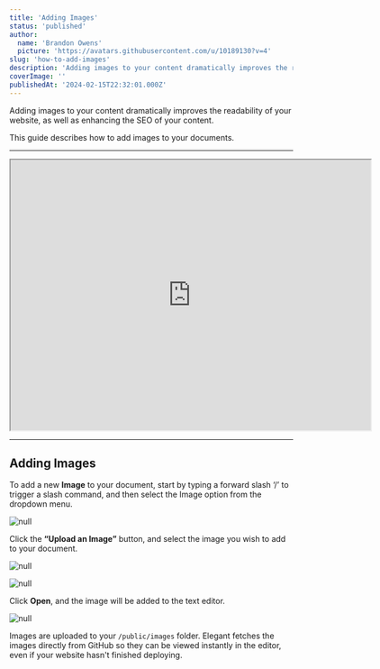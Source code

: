 ```yaml
---
title: 'Adding Images'
status: 'published'
author:
  name: 'Brandon Owens'
  picture: 'https://avatars.githubusercontent.com/u/10189130?v=4'
slug: 'how-to-add-images'
description: 'Adding images to your content dramatically improves the readability of your website, as well as enhancing the SEO of your content. This guide describes how to add images to your documents.'
coverImage: ''
publishedAt: '2024-02-15T22:32:01.000Z'
---
```


Adding images to your content dramatically improves the readability of your website, as well as enhancing the SEO of your content.

This guide describes how to add images to your documents.

---

<div data-youtube-video="">
<iframe class="w-full" width="640" height="480" allowfullscreen="true" autoplay="false" disablekbcontrols="false" enableiframeapi="false" endtime="0" ivloadpolicy="0" loop="false" modestbranding="false" origin="" playlist="" src="https://www.youtube.com/embed/nsHSHqvKQT4?si=NXzyq-UL3yJJ2lPf" start="0"></iframe>
</div>

---

## Adding Images

To add a new **Image** to your document, start by typing a forward slash ‘/’ to trigger a slash command, and then select the Image option from the dropdown menu.

![null](/images/screenshot-2024-01-31-111242-A2OT.png)

Click the **“Upload an Image”** button, and select the image you wish to add to your document.

![null](/images/screenshot-2024-01-31-111301-E3ND.png)

![null](/images/screenshot-2024-01-31-111410-cyOD.png)

Click **Open**, and the image will be added to the text editor.

![null](/images/screenshot-2024-01-31-111430-Y5Mz.png)

Images are uploaded to your `/public/images` folder. Elegant fetches the images directly from GitHub so they can be viewed instantly in the editor, even if your website hasn't finished deploying.